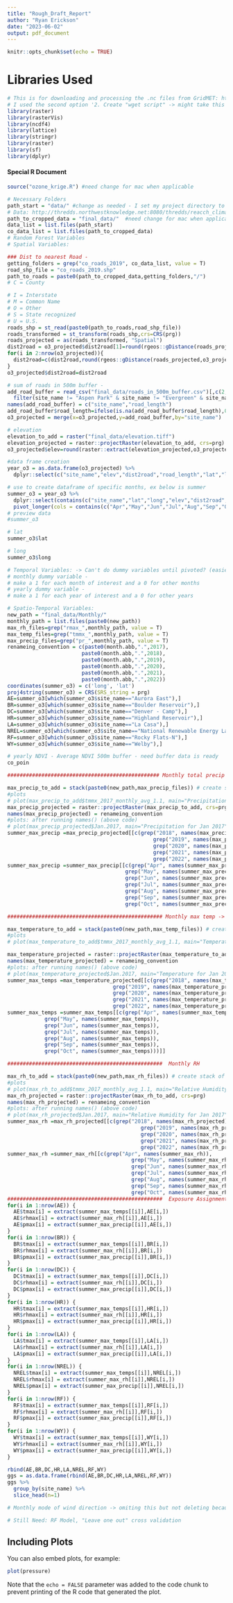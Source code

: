 ```yaml
---
title: "Rough_Draft_Report"
author: "Ryan Erickson"
date: "2023-06-02"
output: pdf_document
---
```


```r
knitr::opts_chunk$set(echo = TRUE)
```

# Libraries Used

```r
# This is for downloading and processing the .nc files from GridMET: https://www.climatologylab.org/gridmet.html
# I used the second option '2. Create "wget script" -> might take this out
library(raster)
library(rasterVis)
library(ncdf4)
library(lattice)
library(stringr)
library(raster)
library(sf)
library(dplyr)
```

#### Special R Document 

\begin{center}
Here I'm using `rsource()` to load the R script where I created/cleaned the guage locations
\end{center}

```r
source("ozone_krige.R") #need change for mac when applicable
```



```r
# Necessary Folders
path_start = "data/" #change as needed - I set my project directory to the same folder as the data
# Data: http://thredds.northwestknowledge.net:8080/thredds/reacch_climate_MET_aggregated_catalog.html
path_to_cropped_data = "final_data/"  #need change for mac when applicable
data_list = list.files(path_start)
co_data_list = list.files(path_to_cropped_data)
# Random Forest Variables
# Spatial Variables:

### Dist to nearest Road -  
getting_folders = grep("co_roads_2019", co_data_list, value = T)
road_shp_file = "co_roads_2019.shp"
path_to_roads = paste0(path_to_cropped_data,getting_folders,"/")
# C = County

# I = Interstate
# M = Common Name
# O = Other
# S = State recognized
# U = U.S.
roads_shp = st_read(paste0(path_to_roads,road_shp_file))
roads_transformed = st_transform(roads_shp,crs=CRS(prg))
roads_projected = as(roads_transformed, "Spatial")
dist2road = o3_projected$dist2road[1]=round(rgeos::gDistance(roads_projected,o3_projected[1,]),2)
for(i in 2:nrow(o3_projected)){
  dist2road=c(dist2road,round(rgeos::gDistance(roads_projected,o3_projected[i,]),2))
}
o3_projected$dist2road=dist2road

# sum of roads in 500m buffer - 
add_road_buffer = read_csv("final_data/roads_in_500m_buffer.csv")[,c(2,4)] %>% 
  filter(site_name != "Aspen Park" & site_name != "Evergreen" & site_name !="Welch")
names(add_road_buffer) = c("site_name","road_length")
add_road_buffer$road_length=ifelse(is.na(add_road_buffer$road_length),0,add_road_buffer$road_length)
o3_projected = merge(x=o3_projected,y=add_road_buffer,by="site_name")

# elevation
elevation_to_add = raster("final_data/elevation.tiff")
elevation_projected = raster::projectRaster(elevation_to_add, crs=prg)
o3_projected$elev=round(raster::extract(elevation_projected,o3_projected),2)

#data frame creation
year_o3 = as.data.frame(o3_projected) %>% 
  dplyr::select(c("site_name","elev","dist2road","road_length","lat","long"),everything())

# use to create dataframe of specific months, ex below is summer
summer_o3 = year_o3 %>%
  dplyr::select(contains(c("site_name","lat","long","elev","dist2road","road_length","Apr","May","Jun","Jul","Aug","Sep","Oct"))) %>% 
  pivot_longer(cols = contains(c("Apr","May","Jun","Jul","Aug","Sep","Oct")), names_to = "date", values_to = "mda8")
# preview data
#summer_o3

# lat 
summer_o3$lat

# long
summer_o3$long

# Temporal Variables: -> Can't do dummy variables until pivoted? (easiest method off top of head)
# monthly dummy variable -
# make a 1 for each month of interest and a 0 for other months
# yearly dummy variable -
# make a 1 for each year of interest and a 0 for other years

# Spatio-Temporal Variables:
new_path = "final_data/Monthly/"
monthly_path = list.files(paste0(new_path))
max_rh_files=grep("rmax_",monthly_path, value = T)
max_temp_files=grep("tmmx_",monthly_path, value = T)
max_precip_files=grep("pr_",monthly_path, value = T)
renameing_convention = c(paste0(month.abb,".",2017),
                        paste0(month.abb,".",2018),
                        paste0(month.abb,".",2019),
                        paste0(month.abb,".",2020),
                        paste0(month.abb,".",2021),
                        paste0(month.abb,".",2022))
coordinates(summer_o3) = c('long', 'lat')
proj4string(summer_o3) = CRS(SRS_string = prg)
AE=summer_o3[which(summer_o3$site_name=="Aurora East"),]
BR=summer_o3[which(summer_o3$site_name=="Boulder Reservoir"),]
DC=summer_o3[which(summer_o3$site_name=="Denver - Camp"),]
HR=summer_o3[which(summer_o3$site_name=="Highland Reservoir"),]
LA=summer_o3[which(summer_o3$site_name=="La Casa"),]
NREL=summer_o3[which(summer_o3$site_name=="National Renewable Energy Labs - Nrel"),]
RF=summer_o3[which(summer_o3$site_name=="Rocky Flats-N"),]
WY=summer_o3[which(summer_o3$site_name=="Welby"),]

# yearly NDVI - Average NDVI 500m buffer - need buffer data is ready
co_poin

################################################# Monthly total precip

max_precip_to_add = stack(paste0(new_path,max_precip_files)) # create stack of raster bricks (each "stack" is a year, each "brick" is a month)
#plots
# plot(max_precip_to_add$tmmx_2017_monthly_avg_1.1, main="Precipitation for Jan 2017")
max_precip_projected = raster::projectRaster(max_precip_to_add, crs=prg)
names(max_precip_projected) = renameing_convention
#plots: after running names() (above code)
# plot(max_precip_projected$Jan.2017, main="Precipitation for Jan 2017")
summer_max_precip =max_precip_projected[[c(grep("2018", names(max_precip_projected)),
                                               grep("2019", names(max_precip_projected)),
                                               grep("2020", names(max_precip_projected)),
                                               grep("2021", names(max_precip_projected)),
                                               grep("2022", names(max_precip_projected)))]]
summer_max_precip =summer_max_precip[[c(grep("Apr", names(summer_max_precip)),
                                      grep("May", names(summer_max_precip)),
                                      grep("Jun", names(summer_max_precip)),
                                      grep("Jul", names(summer_max_precip)),
                                      grep("Aug", names(summer_max_precip)),
                                      grep("Sep", names(summer_max_precip)),
                                      grep("Oct", names(summer_max_precip)))]]

################################################## Monthly max temp -> rounded K to F formula just in case: 1.8*(K-273) + 32

max_temperature_to_add = stack(paste0(new_path,max_temp_files)) # create stack of raster bricks (each "stack" is a year, each "brick" is a month)
#plots
# plot(max_temperature_to_add$tmmx_2017_monthly_avg_1.1, main="Temperature for Jan 2017")

max_temperature_projected = raster::projectRaster(max_temperature_to_add, crs=prg)
names(max_temperature_projected) = renameing_convention
#plots: after running names() (above code)
# plot(max_temperature_projected$Jan.2017, main="Temperature for Jan 2017")
summer_max_temps =max_temperature_projected[[c(grep("2018", names(max_temperature_projected)),
                                  grep("2019", names(max_temperature_projected)),
                                  grep("2020", names(max_temperature_projected)),
                                  grep("2021", names(max_temperature_projected)),
                                  grep("2022", names(max_temperature_projected)))]]
summer_max_temps =summer_max_temps[[c(grep("Apr", names(summer_max_temps)),
            grep("May", names(summer_max_temps)),
            grep("Jun", names(summer_max_temps)),
            grep("Jul", names(summer_max_temps)),
            grep("Aug", names(summer_max_temps)),
            grep("Sep", names(summer_max_temps)),
            grep("Oct", names(summer_max_temps)))]]

##################################################  Monthly RH 

max_rh_to_add = stack(paste0(new_path,max_rh_files)) # create stack of raster bricks (each "stack" is a year, each "brick" is a month)
#plots
# plot(max_rh_to_add$tmmx_2017_monthly_avg_1.1, main="Relative Humidity for Jan 2017")
max_rh_projected = raster::projectRaster(max_rh_to_add, crs=prg)
names(max_rh_projected) = renameing_convention
#plots: after running names() (above code)
# plot(max_rh_projected$Jan.2017, main="Relative Humidity for Jan 2017")
summer_max_rh =max_rh_projected[[c(grep("2018", names(max_rh_projected)),
                                           grep("2019", names(max_rh_projected)),
                                           grep("2020", names(max_rh_projected)),
                                           grep("2021", names(max_rh_projected)),
                                           grep("2022", names(max_rh_projected)))]]
summer_max_rh =summer_max_rh[[c(grep("Apr", names(summer_max_rh)),
                                        grep("May", names(summer_max_rh)),
                                        grep("Jun", names(summer_max_rh)),
                                        grep("Jul", names(summer_max_rh)),
                                        grep("Aug", names(summer_max_rh)),
                                        grep("Sep", names(summer_max_rh)),
                                        grep("Oct", names(summer_max_rh)))]]
##################################################  Exposure Assignment
for(i in 1:nrow(AE)) {
  AE$tmax[i] = extract(summer_max_temps[[i]],AE[i,])
  AE$rhmax[i] = extract(summer_max_rh[[i]],AE[i,])
  AE$pmax[i] = extract(summer_max_precip[[i]],AE[i,])
}
for(i in 1:nrow(BR)) {
  BR$tmax[i] = extract(summer_max_temps[[i]],BR[i,])
  BR$rhmax[i] = extract(summer_max_rh[[i]],BR[i,])
  BR$pmax[i] = extract(summer_max_precip[[i]],BR[i,])
}
for(i in 1:nrow(DC)) {
  DC$tmax[i] = extract(summer_max_temps[[i]],DC[i,])
  DC$rhmax[i] = extract(summer_max_rh[[i]],DC[i,])
  DC$pmax[i] = extract(summer_max_precip[[i]],DC[i,])
}
for(i in 1:nrow(HR)) {
  HR$tmax[i] = extract(summer_max_temps[[i]],HR[i,])
  HR$rhmax[i] = extract(summer_max_rh[[i]],HR[i,])
  HR$pmax[i] = extract(summer_max_precip[[i]],HR[i,])
}
for(i in 1:nrow(LA)) {
  LA$tmax[i] = extract(summer_max_temps[[i]],LA[i,])
  LA$rhmax[i] = extract(summer_max_rh[[i]],LA[i,])
  LA$pmax[i] = extract(summer_max_precip[[i]],LA[i,])
}
for(i in 1:nrow(NREL)) {
  NREL$tmax[i] = extract(summer_max_temps[[i]],NREL[i,])
  NREL$rhmax[i] = extract(summer_max_rh[[i]],NREL[i,])
  NREL$pmax[i] = extract(summer_max_precip[[i]],NREL[i,])
}
for(i in 1:nrow(RF)) {
  RF$tmax[i] = extract(summer_max_temps[[i]],RF[i,])
  RF$rhmax[i] = extract(summer_max_rh[[i]],RF[i,])
  RF$pmax[i] = extract(summer_max_precip[[i]],RF[i,])
}
for(i in 1:nrow(WY)) {
  WY$tmax[i] = extract(summer_max_temps[[i]],WY[i,])
  WY$rhmax[i] = extract(summer_max_rh[[i]],WY[i,])
  WY$pmax[i] = extract(summer_max_precip[[i]],WY[i,])
}

rbind(AE,BR,DC,HR,LA,NREL,RF,WY)
ggs = as.data.frame(rbind(AE,BR,DC,HR,LA,NREL,RF,WY))
ggs %>% 
  group_by(site_name) %>% 
  slice_head(n=1)

# Monthly mode of wind direction -> omiting this but not deleting because I may come back to it

# Still Need: RF Model, "Leave one out" cross validation
```

## Including Plots

You can also embed plots, for example:

```r
plot(pressure)
```

Note that the `echo = FALSE` parameter was added to the code chunk to prevent printing of the R code that generated the plot.
